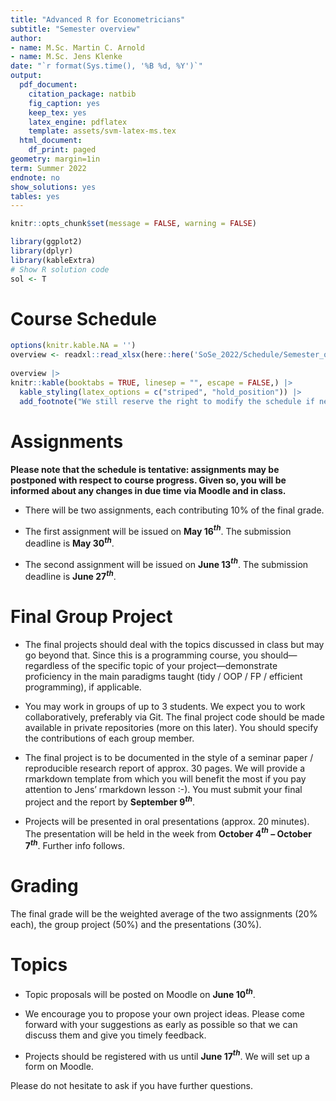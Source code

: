 ```yaml
---
title: "Advanced R for Econometricians"
subtitle: "Semester overview"
author:
- name: M.Sc. Martin C. Arnold
- name: M.Sc. Jens Klenke 
date: "`r format(Sys.time(), '%B %d, %Y')`"
output:
  pdf_document:
    citation_package: natbib
    fig_caption: yes
    keep_tex: yes
    latex_engine: pdflatex
    template: assets/svm-latex-ms.tex
  html_document:
    df_print: paged
geometry: margin=1in
term: Summer 2022
endnote: no
show_solutions: yes
tables: yes
---
```


```r
knitr::opts_chunk$set(message = FALSE, warning = FALSE)

library(ggplot2)
library(dplyr)
library(kableExtra)
# Show R solution code
sol <- T
```

# Course Schedule 

```r
options(knitr.kable.NA = '')
overview <- readxl::read_xlsx(here::here('SoSe_2022/Schedule/Semester_overview.xlsx'))
 
overview |>
knitr::kable(booktabs = TRUE, linesep = "", escape = FALSE,) |>
  kable_styling(latex_options = c("striped", "hold_position")) |>
  add_footnote("We still reserve the right to modify the schedule if necessary.", notation = "number")
```

# Assignments 

 **Please note that the schedule is tentative: assignments may be postponed with respect to course progress. Given so, you will be informed about any changes in due time via Moodle and in class.** 

- There will be two assignments, each contributing 10% of the final grade.

- The first assignment will be issued on **May 16$^{th}$**. The submission deadline is **May 30$^{th}$**. 

- The second assignment will be issued on **June 13$^{th}$**. The submission deadline is **June 27$^{th}$**. 

# Final Group Project 

- The final projects should deal with the topics discussed in class but may go beyond that. Since this is a programming course, you should---regardless of the specific topic of your project---demonstrate proficiency in the main paradigms taught (tidy / OOP / FP / efficient programming), if applicable.

- You may work in groups of up to 3 students. We expect you to work collaboratively, preferably via Git. The final project code should be made available in private repositories (more on this later). You should specify the contributions of each group member.

- The final project is to be documented in the style of a seminar paper / reproducible research report of approx. 30 pages. We will provide a rmarkdown template from which you will benefit the most if you pay attention to Jens' rmarkdown lesson :-). You must submit your final project and the report by **September 9$^{th}$**.

- Projects will be presented in oral presentations (approx. 20 minutes). The presentation will be held in the week from **October 4$^{th}$ -- October 7$^{th}$**. Further info follows.

# Grading

The final grade will be the weighted average of the two assignments (20% each), the group project (50%) and the presentations (30%).

# Topics

- Topic proposals will be posted on Moodle on **June 10$^{th}$**. 

- We encourage you to propose your own project ideas. Please come forward with your suggestions as early as possible so that we can discuss them and give you timely feedback. 

- Projects should be registered with us until **June 17$^{th}$**. We will set up a form on Moodle.

Please do not hesitate to ask if you have further questions.




